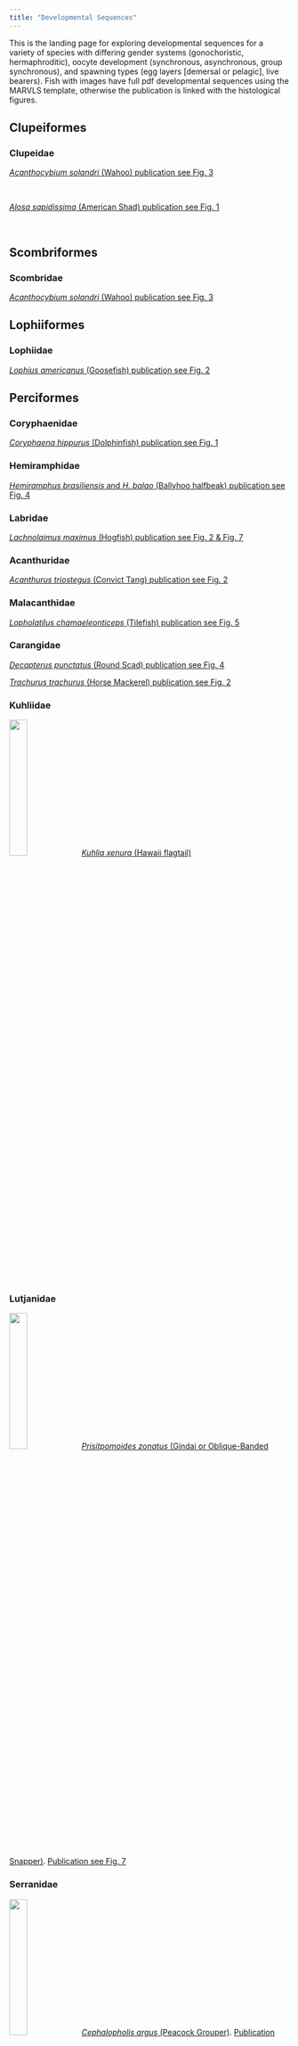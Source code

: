 ```yaml
---
title: "Developmental Sequences"
---
```


This is the landing page for exploring developmental sequences for a variety of species with differing gender systems (gonochoristic, hermaphroditic), oocyte development (synchronous, asynchronous, group synchronous), and spawning types (egg layers [demersal or pelagic], live bearers). Fish with images have full pdf developmental sequences using the MARVLS template, otherwise the publication is linked with the histological figures.

## Clupeiformes
### Clupeidae

[*Acanthocybium solandri* (Wahoo) publication see Fig. 3](http://www.publish.csiro.au/nid/126/paper/MF08211.htm)

<br>
 
[*Alosa sapidissima* (American Shad) publication see Fig. 1](http://dx.doi.org/10.1080/00028487.2013.862178)

<br>

 
## Scombriformes
### Scombridae

[*Acanthocybium solandri* (Wahoo) publication see Fig. 3](http://www.publish.csiro.au/nid/126/paper/MF08211.htm)
<br>

## Lophiiformes
### Lophiidae

[*Lophius americanus* (Goosefish) publication see Fig. 2](http://dx.doi.org/10.1111/jfb.13272 )
<br> 

## Perciformes
### Coryphaenidae

[*Coryphaena hippurus* (Dolphinfish) publication see Fig. 1](http://dx.doi.org/10.5343/bms.2011.1096)
<br>

### Hemiramphidae

[*Hemiramphus brasiliensis* and *H. balao* (Ballyhoo halfbeak) publication see Fig. 4](http://dx.doi.org/10.2307/1543496)
<br>

### Labridae

[*Lachnolaimus maximus* (Hogfish) publication see Fig. 2 & Fig. 7 ](http://dx.doi.org/10.1111/j.1095-8649.2007.01580.x)
<br>

### Acanthuridae

[*Acanthurus triostegus* (Convict Tang) publication see Fig. 2](https://doi.org/10.1007/s10641-016-0566-x)
<br>

### Malacanthidae

[*Lopholatilus chamaeleonticeps* (Tilefish) publication see Fig. 5](https://doi.org/10.7755/FB.111.2.4)
<br>

### Carangidae

[*Decapterus punctatus* (Round Scad) publication see Fig. 4](http://dx.doi.org/10.1007/s00227-001-0759-4)
<br>


[*Trachurus trachurus* (Horse Mackerel) publication see Fig. 2](https://doi.org/10.1016/j.fishres.2018.11.026)
<br>

### Kuhliidae


 ![](images/kuhlia.jpg){width=25%}  [*Kuhlia xenura* (Hawaii flagtail)](https://drive.google.com/file/d/12jMayyP5BzFZ2_ug9O-kG8HBP1fShI7w/view?usp=sharing)

<br>

### Lutjanidae


![](images/gindai.png){width=25%}  [*Prisitpomoides zonatus* (Gindai or Oblique-Banded Snapper)](https://drive.google.com/file/d/1UKJy_CWqEUjtIK1jaOa_pzXwWP7qftJU/view?usp=sharing). [Publication see Fig. 7](https://doi.org/10.1071/MF21094)
<br>

### Serranidae


![](images/roi.png){width=25%}  [*Cephalopholis argus* (Peacock Grouper)](https://drive.google.com/file/d/12aLBaZq41gWny1YG75hJJ2zCpA8c6roV/view?usp=sharing). [Publication see Fig. 2 & Fig. 3]( http://dx.doi.org/10.1111/j.1095-8649.2007.01580.x)


<br>

[*Pronotogrammus martinicensis* (Roughtongue Bass) publication see Fig. 2](https://doi.org/10.18785/goms.2701.04)
<br>


### Anarhichadidae

[*Anarhichas lupus* (US Atlantic Wolffish) publication see Fig. 5](https://doi.org/10.1002/mcf2.10222)


## Pleuronectiformes
### Pleuronectidae

[*Hippoglossus hippoglossus* (Atlantic halibut) publication see Fig. 3](https://journal.nafo.int/dnn/Volumes/Articles/ID/676/Evaluating-growth-dimorphism-maturation-and-skip-spawning-of-Atlantic-halibut-in-the-Gulf-of-Maine-using-a-collaborative-research-approach)
<br>

[*Pseudopleuronectes americanus* (Winter Flounder-Females) publication see Fig. 2 & Fig. 3](http://doi.org/10.1111/jfb.12431)
<br>

[*Pseudopleuronectes americanus* (Winter Flounder-Males) publication see Fig. 2](https://doi.org/10.1016/j.fishres.2019.02.006)
<br>


## Mugiliformes
### Mugilidae


![](images/kanda.png){width=25%}  [*Osteomugil engeli* (Kanda Mullet)](https://drive.google.com/file/d/1D1GlNkhDop8oo7KlZ_fMVnk6rVcgUGOh/view?usp=sharing).  [Publication see Fig. 2 & Fig. 3](https://link.springer.com/article/10.1007/s10641-019-00853-y)
 






